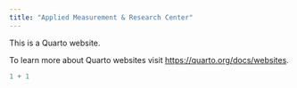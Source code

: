 ```yaml
---
title: "Applied Measurement & Research Center"
---
```


This is a Quarto website.

To learn more about Quarto websites visit <https://quarto.org/docs/websites>.

```r
1 + 1
```
